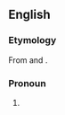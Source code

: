 ==English==

===Etymology===
From {{term|me}} and {{term|-self}}.

===Pronoun===
{{en-pron}}

# {{slang|or|dialectal}} {{alternative form of|[[myself]]}}